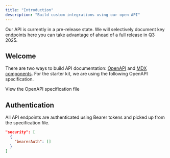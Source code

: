 ```yaml
---
title: "Introduction"
description: "Build custom integrations using our open API"
---
```


<Note>
  Our API is currently in a pre-release state. We will selectively document key endpoints here you can take advantage of ahead of a full release in Q3 2025.
</Note>

## Welcome

There are two ways to build API documentation: [OpenAPI](https://mintlify.com/docs/api-playground/openapi/setup) and [MDX components](https://mintlify.com/docs/api-playground/mdx/configuration). For the starter kit, we are using the following OpenAPI specification.

<Card title="Plant Store Endpoints" icon="leaf" href="https://github.com/mintlify/starter/blob/main/api-reference/openapi.json">
  View the OpenAPI specification file
</Card>

## Authentication

All API endpoints are authenticated using Bearer tokens and picked up from the specification file.

```json
"security": [
  {
    "bearerAuth": []
  }
]
```